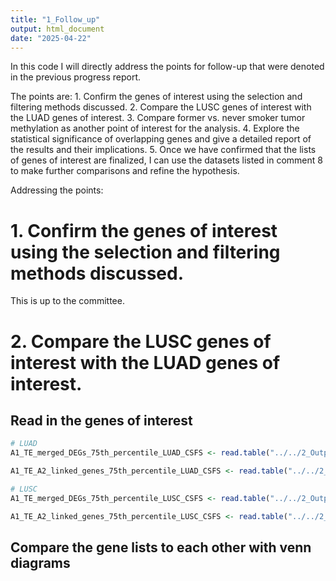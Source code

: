 ```yaml
---
title: "1_Follow_up"
output: html_document
date: "2025-04-22"
---
```


In this code I will directly address the points for follow-up that were denoted in the previous progress report.

The points are:
1. Confirm the genes of interest using the selection and filtering methods discussed.
2. Compare the LUSC genes of interest with the LUAD genes of interest.
3. Compare former vs. never smoker tumor methylation as another point of interest for the analysis.
4. Explore the statistical significance of overlapping genes and give a detailed report of the results and their implications.
5. Once we have confirmed that the lists of genes of interest are finalized, I can use the datasets listed in comment 8 to make further comparisons and refine the hypothesis.

Addressing the points:

# 1.  Confirm the genes of interest using the selection and filtering methods discussed.
This is up to the committee.

# 2. Compare the LUSC genes of interest with the LUAD genes of interest.

## Read in the genes of interest
```r

# LUAD 
A1_TE_merged_DEGs_75th_percentile_LUAD_CSFS <- read.table("../../2_Outputs/4_Linked_genes/A1_TE_merged_DEGs_75th_percentile_LUAD_CSFS_20250422.txt")

A1_TE_A2_linked_genes_75th_percentile_LUAD_CSFS <- read.table("../../2_Outputs/4_Linked_genes/A1_TE_A2_linked_genes_75th_percentile_LUAD_CSFS_20250414.txt")

# LUSC
A1_TE_merged_DEGs_75th_percentile_LUSC_CSFS <- read.table("../../2_Outputs/4_Linked_genes/A1_TE_merged_DEGs_75th_percentile_LUSC_CSFS_20250422.txt")

A1_TE_A2_linked_genes_75th_percentile_LUSC_CSFS <- read.table("../../2_Outputs/4_Linked_genes/A1_TE_A2_linked_genes_75th_percentile_LUSC_CSFS_20250414.txt")
```


## Compare the gene lists to each other with venn diagrams
```r

```


